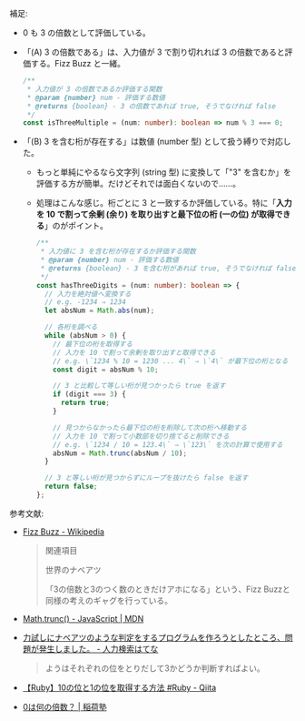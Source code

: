補足:

- 0 も 3 の倍数として評価している。
- 「(A) 3 の倍数である」は、入力値が 3 で割り切れれば 3 の倍数であると評価する。Fizz Buzz と一緒。

  ```ts
  /**
   * 入力値が 3 の倍数であるか評価する関数
   * @param {number} num - 評価する数値
   * @returns {boolean} - 3 の倍数であれば true, そうでなければ false
   */
  const isThreeMultiple = (num: number): boolean => num % 3 === 0;
  ```

- 「(B) 3 を含む桁が存在する」は数値 (number 型) として扱う縛りで対応した。

  - もっと単純にやるなら文字列 (string 型) に変換して「"3" を含むか」を評価する方が簡単。だけどそれでは面白くないので……。
  - 処理はこんな感じ。桁ごとに 3 と一致するか評価している。特に「**入力を 10 で割って余剰 (余り) を取り出すと最下位の桁 (一の位) が取得できる**」のがポイント。

    ```ts
    /**
     * 入力値に 3 を含む桁が存在するか評価する関数
     * @param {number} num - 評価する数値
     * @returns {boolean} - 3 を含む桁があれば true, そうでなければ false
     */
    const hasThreeDigits = (num: number): boolean => {
      // 入力を絶対値へ変換する
      // e.g. -1234 ⇒ 1234
      let absNum = Math.abs(num);

      // 各桁を調べる
      while (absNum > 0) {
        // 最下位の桁を取得する
        // 入力を 10 で割って余剰を取り出すと取得できる
        // e.g. \`1234 % 10 = 1230 ... 4\` ⇒ \`4\` が最下位の桁となる
        const digit = absNum % 10;

        // 3 と比較して等しい桁が見つかったら true を返す
        if (digit === 3) {
          return true;
        }

        // 見つからなかったら最下位の桁を削除して次の桁へ移動する
        // 入力を 10 で割って小数部を切り捨てると削除できる
        // e.g. \`1234 / 10 = 123.4\` ⇒ \`123\` を次の計算で使用する
        absNum = Math.trunc(absNum / 10);
      }

      // 3 と等しい桁が見つからずにループを抜けたら false を返す
      return false;
    };
    ```

参考文献:

- [Fizz Buzz - Wikipedia](https://ja.wikipedia.org/wiki/Fizz_Buzz)

  > 関連項目
  >
  > 世界のナベアツ
  >
  > 「3の倍数と3のつく数のときだけアホになる」という、Fizz Buzzと同様の考えのギャグを行っている。

- [Math.trunc() - JavaScript | MDN](https://developer.mozilla.org/ja/docs/Web/JavaScript/Reference/Global_Objects/Math/trunc)
- [力試しにナベアツのような判定をするプログラムを作ろうとしたところ、問題が発生しました。 - 人力検索はてな](https://q.hatena.ne.jp/1207585413)

  > ようはそれぞれの位をとりだして3かどうか判断すればよい。

- [【Ruby】10の位と1の位を取得する方法 #Ruby - Qiita](https://qiita.com/suzu12/items/d0b53838353d6a6e651e)
- [0は何の倍数？ | 稲荷塾](https://inarijuku.com/2017/09/17/5521/)
